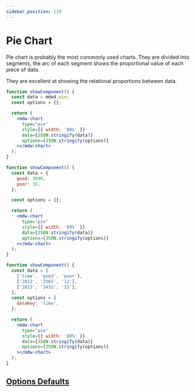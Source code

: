 ```yaml
---
sidebar_position: 110
---
```


# Pie Chart

Pie chart is probably the most commonly used charts. They are divided into segments, the arc of each segment shows the proportional value of each piece of data.

They are excellent at showing the relational proportions between data.

```jsx live
function showComponent() {
  const data = mdwd.pie;
  const options = {};

  return (
    <mdw-chart
      type="pie"
      style={{ width: '80%' }}
      data={JSON.stringify(data)}
      options={JSON.stringify(options)}
    ></mdw-chart>
  );
}
```

```jsx live
function showComponent() {
  const data = {
    good: 3000,
    poor: 16,
  };

  const options = {};

  return (
    <mdw-chart
      type="pie"
      style={{ width: '80%' }}
      data={JSON.stringify(data)}
      options={JSON.stringify(options)}
    ></mdw-chart>
  );
}
```

```jsx live
function showComponent() {
  const data = [
    ['time', 'good', 'poor'],
    ['2022', '2565', '12'],
    ['2023', '3432', '15'],
  ];
  const options = {
    dataKey: 'time',
  };

  return (
    <mdw-chart
      type="pie"
      style={{ width: '80%' }}
      data={JSON.stringify(data)}
      options={JSON.stringify(options)}
    ></mdw-chart>
  );
}
```

## [Options Defaults](doughnut#options-defaults)
